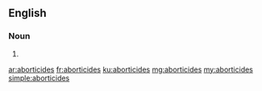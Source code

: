==English==

===Noun===
{{head|en|plural}}

# {{plural of|aborticide|lang=en}}

[[ar:aborticides]]
[[fr:aborticides]]
[[ku:aborticides]]
[[mg:aborticides]]
[[my:aborticides]]
[[simple:aborticides]]